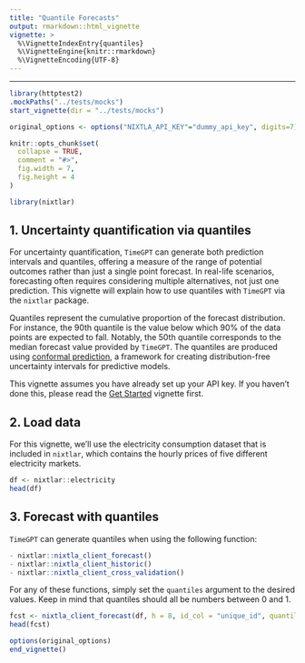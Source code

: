 ```yaml
---
title: "Quantile Forecasts"
output: rmarkdown::html_vignette
vignette: >
  %\VignetteIndexEntry{quantiles}
  %\VignetteEngine{knitr::rmarkdown}
  %\VignetteEncoding{UTF-8}
---
```


---
```r
library(httptest2)
.mockPaths("../tests/mocks")
start_vignette(dir = "../tests/mocks")

original_options <- options("NIXTLA_API_KEY"="dummy_api_key", digits=7)

knitr::opts_chunk$set(
  collapse = TRUE,
  comment = "#>", 
  fig.width = 7, 
  fig.height = 4
)
```

```r
library(nixtlar)
```

## 1. Uncertainty quantification via quantiles 
For uncertainty quantification, `TimeGPT` can generate both prediction intervals and quantiles, offering a measure of the range of potential outcomes rather than just a single point forecast. In real-life scenarios, forecasting often requires considering multiple alternatives, not just one prediction. This vignette will explain how to use quantiles with `TimeGPT` via the `nixtlar` package.

Quantiles represent the cumulative proportion of the forecast distribution. For instance, the 90th quantile is the value below which 90% of the data points are expected to fall. Notably, the 50th quantile corresponds to the median forecast value provided by `TimeGPT`. The quantiles are produced using [conformal prediction](https://en.wikipedia.org/wiki/Conformal_prediction), a framework for creating distribution-free uncertainty intervals for predictive models. 

This vignette assumes you have already set up your API key. If you haven't done this, please read the [Get Started](https://nixtla.github.io/nixtlar/articles/anomaly-detection.html) vignette first. 

## 2. Load data 
For this vignette, we'll use the electricity consumption dataset that is included in `nixtlar`, which contains the hourly prices of five different electricity markets. 

```r
df <- nixtlar::electricity
head(df)
```

## 3. Forecast with quantiles

`TimeGPT` can generate quantiles when using the following function: 

```r
- nixtlar::nixtla_client_forecast()
- nixtlar::nixtla_client_historic() 
- nixtlar::nixtla_client_cross_validation()
```

For any of these functions, simply set the `quantiles` argument to the desired values. Keep in mind that quantiles should all be numbers between 0 and 1. 

```r
fcst <- nixtla_client_forecast(df, h = 8, id_col = "unique_id", quantiles = c(0.1, 0.2, 0.3, 0.4, 0.5, 0.6, 0.7, 0.8, 0.9))
head(fcst)
```

```r
options(original_options)
end_vignette()
```



